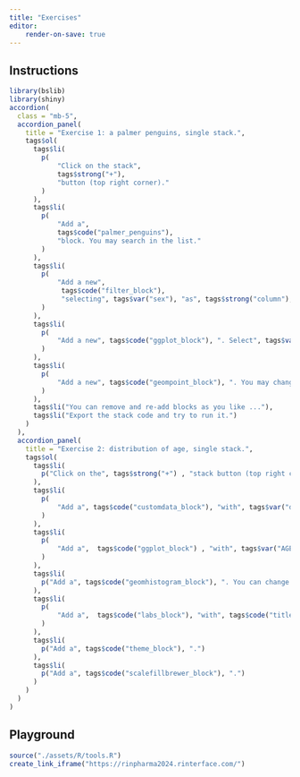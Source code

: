 ```yaml
---
title: "Exercises"
editor: 
    render-on-save: true
---
```


## Instructions

```r
library(bslib)
library(shiny)
accordion(
  class = "mb-5",
  accordion_panel(
    title = "Exercise 1: a palmer penguins, single stack.",
    tags$ol(
      tags$li(
        p(
            "Click on the stack",
            tags$strong("+"),
            "button (top right corner)."
        )
      ),
      tags$li(
        p(
            "Add a",
            tags$code("palmer_penguins"),
            "block. You may search in the list."
        )
      ),
      tags$li(
        p(
            "Add a new",
             tags$code("filter_block"),
             "selecting", tags$var("sex"), "as", tags$strong("column"), "and", tags$var("female"), "as", tags$strong("value"), ". Click on run."
        )
      ),
      tags$li(
        p(
            "Add a new", tags$code("ggplot_block"), ". Select", tags$var("x"), "and", tags$var("y") , "wizely."
        )
      ),
      tags$li(
        p(
            "Add a new", tags$code("geompoint_block"), ". You may change", tags$var("shape") , "and", tags$var("color"), "."
        )
      ),
      tags$li("You can remove and re-add blocks as you like ..."),
      tags$li("Export the stack code and try to run it.")
    )
  ),
  accordion_panel(
    title = "Exercise 2: distribution of age, single stack.",
    tags$ol(
      tags$li(
        p("Click on the", tags$strong("+") , "stack button (top right corner).")
      ),
      tags$li(
        p(
            "Add a", tags$code("customdata_block"), "with", tags$var("demo"), "as", tags$strong("selected"), "dataset."
        )
      ),
      tags$li(
        p(
            "Add a",  tags$code("ggplot_block") , "with", tags$var("AGE"), " as variable for the",  tags$var("x"), "axis."
        )
      ),
      tags$li(
        p("Add a", tags$code("geomhistogram_block"), ". You can change the parameters.")
      ),
      tags$li(
        p(
            "Add a",  tags$code("labs_block"), "with", tags$code("title = 'Distribution of Age'"), tags$code("x = 'Age (Years)'"), "and",  tags$code("y = 'Count'"), "as settings."
        )
      ),
      tags$li(
        p("Add a", tags$code("theme_block"), ".")
      ),
      tags$li(
        p("Add a", tags$code("scalefillbrewer_block"), ".")
      )
    )
  )
)
```

## Playground

:::{.column-screen-inset}
```r
source("./assets/R/tools.R")
create_link_iframe("https://rinpharma2024.rinterface.com/")
```
:::